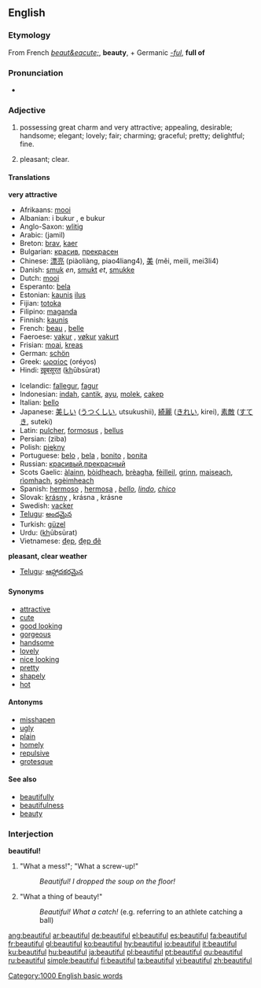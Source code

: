 ==English==

{{rank|England|sense|ten|422|beautiful|possible|mark|followed}}

===Etymology===
From French ''[[beaut&eacute;]]'', '''beauty''', + Germanic ''[[-ful]]'', '''full of'''

===Pronunciation===
*{{audio|en-us-beautiful.ogg|Audio (US)}}

===Adjective===
{{en-adj}}

#possessing great charm and very attractive; appealing, desirable; handsome; elegant; lovely; fair; charming; graceful; pretty; delightful; fine.
#{{cattag|of the weather}} pleasant; clear.

====Translations====
'''very attractive'''
{{top}}
*Afrikaans: [[mooi]]
*Albanian:  i bukur {{m}}, e bukur {{f}}
*Anglo-Saxon: [[wlitig]]
*Arabic: {{ARchar|[[جميل]]}} (jamil)
*Breton: [[brav]], [[kaer]]
*Bulgarian: [[красив]], [[прекрасен]]
*Chinese: [[漂亮]] (piàoliàng, piao4liang4), [[美]] (měi, meili, mei3li4)
*Danish: [[smuk]] ''en'', [[smukt]] ''et'', [[smukke]] {{p}}
*Dutch: [[mooi]]
*Esperanto: [[bela]]
*Estonian: [[kaunis]] [[ilus]]
*Fijian: [[totoka]]
*Filipino: [[maganda]]
*Finnish: [[kaunis]]
*French: [[beau]] {{m}}, [[belle]] {{f}}
*Faeroese: [[vakur]] {{m}}, [[vøkur]] {{f}} [[vakurt]] {{n}}
*Frisian: [[moai]], [[kreas]]
*German: [[schön]]
*Greek: [[ωραίος]] (oréyos)
*Hindi: [[ख़ूबसूरत]] (<u>kh</u>ūbsūrat)
{{mid}}
*Icelandic: [[fallegur]], [[fagur]]
*Indonesian: [[indah]], [[cantik]], [[ayu]], [[molek]], [[cakep]]
*Italian: [[bello]]
*Japanese: [[美しい]] ([[うつくしい]], utsukushii), [[綺麗]] ([[きれい]], kirei), [[素敵]] ([[すてき]], suteki)
*Latin: [[pulcher]], [[formosus]] {{m}}, [[bellus]] {{m}}
*Persian: {{FAchar|[[زیبا]]}} (ziba)
*Polish: [[piękny]]
*Portuguese: [[belo]] {{m}}, [[bela]] {{f}}, [[bonito]] {{m}}, [[bonita]] {{f}}
*Russian: [[красивый]],[[прекрасный]]
*Scots Gaelic: [[àlainn]], [[bòidheach]], [[brèagha]], [[fèilleil]], [[grinn]], [[maiseach]], [[rìomhach]], [[sgèimheach]]
*Spanish: [[hermoso]] {{m}}, [[hermosa]] {{f}}, ''[[bello]]'', ''[[lindo]]'', ''[[chico]]''
*Slovak: [[krásny]] {{m}}, krásna {{f}}, krásne {{n}}
*Swedish: [[vacker]]
*[[Telugu]]: [[అందమైన]]
*Turkish: [[güzel]]
*Urdu: {{URchar|[[خوبصورت]]}} (<u>kh</u>ūbsūrat)
*Vietnamese: [[đẹp]], [[đẹp đẽ]]
{{bottom}}

'''pleasant, clear weather'''
{{top}}
{{mid}}
*[[Telugu]]: [[ఆహ్లాదకరమైన]]
{{bottom}}

====Synonyms====
*[[attractive]]
*[[cute]]
*[[good looking]]
*[[gorgeous]]
*[[handsome]]
*[[lovely]]
*[[nice looking]]
*[[pretty]]
*[[shapely]]
*[[hot]]

====Antonyms====
*[[misshapen]]
*[[ugly]]
*[[plain]]
*[[homely]]
*[[repulsive]]
*[[grotesque]]

====See also====
*[[beautifully]]
*[[beautifulness]]
*[[beauty]]

===Interjection===
'''beautiful!'''

# "What a mess!"; "What a screw-up!"
#:''Beautiful!  I dropped the soup on the floor!''
# "What a thing of beauty!"
#:''Beautiful!  What a catch!'' (e.g. referring to an athlete catching a ball)

[[Category:1000 English basic words]]

[[ang:beautiful]]
[[ar:beautiful]]
[[de:beautiful]]
[[el:beautiful]]
[[es:beautiful]]
[[fa:beautiful]]
[[fr:beautiful]]
[[gl:beautiful]]
[[ko:beautiful]]
[[hy:beautiful]]
[[io:beautiful]]
[[it:beautiful]]
[[ku:beautiful]]
[[hu:beautiful]]
[[ja:beautiful]]
[[pl:beautiful]]
[[pt:beautiful]]
[[qu:beautiful]]
[[ru:beautiful]]
[[simple:beautiful]]
[[fi:beautiful]]
[[ta:beautiful]]
[[vi:beautiful]]
[[zh:beautiful]]